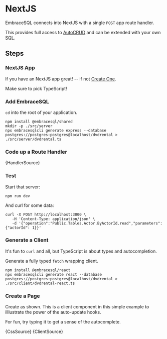 
# NextJS

EmbraceSQL connects into NextJS with a single `POST` app route handler.

This provides full access to [AutoCRUD](./autocrud) and can be
extended with your own [SQL](./sql).

<Requirements/>


## Steps


### NextJS App

If you have an NextJS app great! -- if not [Create One](https://nextjs.org/docs/getting-started/installation).

Make sure to pick TypeScript!

### Add EmbraceSQL

`cd` into the root of your application.

```shell
npm install @embracesql/shared
mkdir -p ./src/server
npx embracesqlcli generate express --database postgres://postgres:postgres@localhost/dvdrental > ./src/server/dvdrental.ts
```

### Code up a Route Handler


<CodeBlock language="typescript" title="./src/embracesql/route.ts">
  {HandlerSource}
</CodeBlock>

### Test 

Start that server:

```shell
npm run dev
```

And curl for some data:

```shell
curl -X POST http://localhost:3000 \
   -H 'Content-Type: application/json' \
   -d '{"operation":"Public.Tables.Actor.ByActorId.read","parameters":{"actorId": 1}}'
```

### Generate a Client

It's fun to `curl` and all, but TypeScript is about types and autocompletion.

Generate a fully typed `fetch` wrapping client.

```shell
npm install @embracesql/react
npx embracesqlcli generate react --database postgres://postgres:postgres@localhost/dvdrental > ./src/client/dvdrental-react.ts
```

### Create a Page

Create as shown. This is a client component in this simple example to illlustrate
the power of the auto-update hooks.

For fun, try typing it to get a sense of the autocomplete.

<CodeBlock language="css" title="./src/app/sample.css">
  {CssSource}
</CodeBlock>

<CodeBlock language="tsx" title="./src/app/actor/page.tsx">
  {ClientSource}
</CodeBlock>